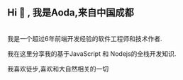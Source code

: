 
## Hi 👋 , 我是Aoda,来自中国成都

<br />
我是一个超过6年前端开发经验的软件工程师和技术作者.


我在这里分享我的基于JavaScript 和 Nodejs的全栈开发知识.
<br />


我喜欢徒步,喜欢和大自然相关的一切


<br />

<SocialLink />
